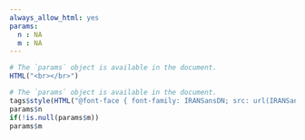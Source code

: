 ```yaml
---
always_allow_html: yes
params:
  n : NA
  m : NA
---
```

<style>

@font-face { 
font-family: IRANSansDN; 
src: url(IRANSansDN.ttf);
}

</style>

```r
# The `params` object is available in the document.
HTML("<br></br>")
```
<!-- <div style='position:absolute; top:0; right:0; padding:10px;'> -->


<div style="font-family: IRANSansDN;">
```r
# The `params` object is available in the document.
tags$style(HTML("@font-face { font-family: IRANSansDN; src: url(IRANSansDN.ttf);}"))
params$n
if(!is.null(params$m))
params$m
```
</div>




